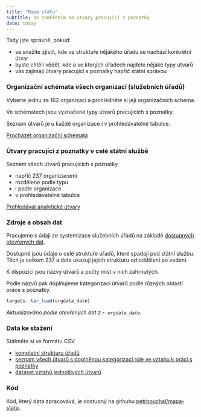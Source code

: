 ```yaml
---
title: "Mapa státu"
subtitle: se zaměřením na útvary pracující s poznatky
date: today
---
```


Tady jste správně, pokud:

- se snažíte zjistit, kde ve struktuře nějakého úřadu se nachází konkrétní útvar
- byste chtěli vědět, kde a ve kterých úřadech najdete nějaké typy útvarů
- vás zajímají útvary pracující s poznatky napříč státní správou


::: {.grid}

::: {.g-col-12 .g-col-md-6}

:::{.box-height}

### Organizační schémata všech organizací (služebních úřadů)

Vyberte jednu ze 162 organizací a prohlédněte si jeji organizačních schéma.

Ve schématech jsou vyznačené typy útvarů pracujících s poznatky.

Seznam útvarů je u každé organizace i v prohledávatelné tabulce.

:::

[[Procházet organizační schémata](/orgs.qmd)]{.btn-primary .btn}

:::

::: {.g-col-12 .g-col-md-6 .box-height}

### Útvary pracující z poznatky v celé státní službě

:::{.box-height}

Seznam všech útvarů pracujících s poznatky

- napříč 237 organizacemi
- rozdělené podle typu
- i podle organizace
- v prohledávatelné tabulce

:::

[[Prohledávat analytické útvary](/analytici.qmd)]{.btn-primary .btn}

:::

:::

:::{.callout-note}

### Zdroje a obsah dat

Pracujeme s údaji ze systemizace služebních úřadů na základě [dostupných otevřených dat](https://data.gov.cz/datov%C3%A1-sada?iri=https://data.gov.cz/zdroj/datov%C3%A9-sady/00007064/846439496).

Dostupné jsou údaje o celé struktuře úřadů, které spadají pod státní službu. Těch je celkem 237 a data ukazují jejich strukturu od oddělení po vedení.

K dispozici jsou názvy útvarů a počty míst v nich zahrnutých.

Podle názvů pak doplňujeme kategorizací útvarů podle různých oblastí práce s poznatky.

```r
targets::tar_load(orgdata_date)
```


*Aktualizováno podle otevřených dat z `r orgdata_date`.*

:::

### Data ke stažení

Stáhněte si ve formátu CSV

- [kompletní strukturu úřadů](data-export/struktura-nodes.csv)
- [seznam všech útvarů s doplněnou kategorizací role ve vztahu k práci s poznatky](data-export/struktura-hierarchie.csv)
- [dataset vztahů jednotlivých útvarů](data-export/struktura-edges.csv)

### Kód

Kód, který data zpracovává, je dostupný na githubu [petrbouchal/mapa-statu](https://github.com/petrbouchal/mapa-statu).


